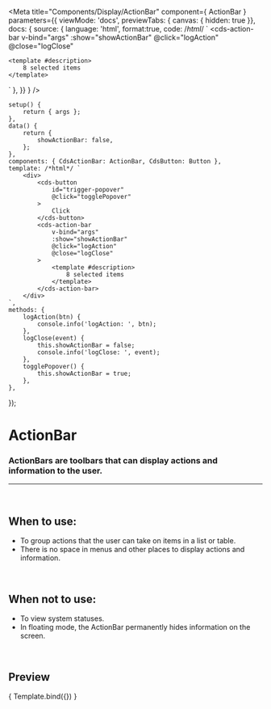 
<Meta
	title="Components/Display/ActionBar"
	component={ ActionBar }
	parameters={{
		viewMode: 'docs',
		previewTabs: { canvas: { hidden: true }},
		docs: {
			source: {
				language: 'html',
				format:true,
				code: /*html*/ `
<cds-action-bar
	v-bind="args"
	:show="showActionBar"
	@click="logAction"
	@close="logClose"
>
	<template #description>
		8 selected items
	</template>
</cds-action-bar>`
			},
		}}
	}
/>

	setup() {
		return { args };
	},
	data() {
		return {
			showActionBar: false,
		};
	},
	components: { CdsActionBar: ActionBar, CdsButton: Button },
	template: /*html*/ `
		<div>
			<cds-button
				id="trigger-popover"
				@click="togglePopover"
			>
				Click
			</cds-button>
			<cds-action-bar
				v-bind="args"
				:show="showActionBar"
				@click="logAction"
				@close="logClose"
			>
				<template #description>
					8 selected items
				</template>
			</cds-action-bar>
		</div>
	`,
	methods: {
		logAction(btn) {
			console.info('logAction: ', btn);
		},
		logClose(event) {
			this.showActionBar = false;
			console.info('logClose: ', event);
		},
		togglePopover() {
			this.showActionBar = true;
		},
	},
});

# ActionBar

### ActionBars are toolbars that can display actions and information to the user.
---
<br />

## When to use:
- To group actions that the user can take on items in a list or table.
- There is no space in menus and other places to display actions and information.

<br />

## When not to use:
- To view system statuses.
- In floating mode, the ActionBar permanently hides information on the screen.

<br />

## Preview

<Canvas>
	<Story
		name="Action Bar"
		args={{
			actions: ['Button1', 'Button2', 'Button3'],
		}}
	>
		{ Template.bind({}) }
	</Story>
</Canvas>

<ArgsTable story="Action Bar" />

